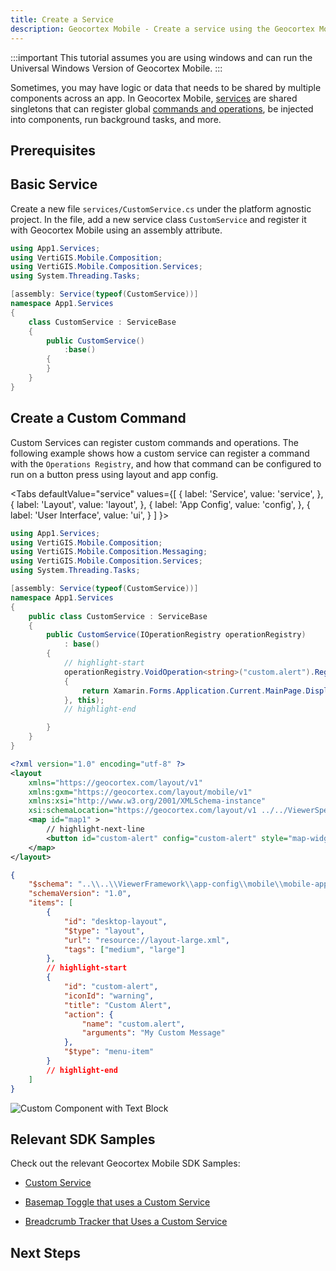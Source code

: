 ```yaml
---
title: Create a Service
description: Geocortex Mobile - Create a service using the Geocortex Mobile SDK Quickstart
---
```



:::important
This tutorial assumes you are using windows and can run the Universal Windows Version of Geocortex Mobile.
:::

Sometimes, you may have logic or data that needs to be shared by multiple components across an app. In Geocortex Mobile, [services](sdk-services-overview.mdx) are shared singletons that can register global [commands and operations](configuration-commands-operations.mdx), be injected into components, run background tasks, and more.

## Prerequisites

<QuickstartPrereqsSnippet />

## Basic Service

Create a new file `services/CustomService.cs` under the platform agnostic project.
In the file, add a new service class `CustomService` and register it with Geocortex Mobile using an assembly attribute.

```cs title="App1/App1/services/CustomService.cs
using App1.Services;
using VertiGIS.Mobile.Composition;
using VertiGIS.Mobile.Composition.Services;
using System.Threading.Tasks;

[assembly: Service(typeof(CustomService))]
namespace App1.Services
{
    class CustomService : ServiceBase
    {
        public CustomService()
            :base()
        {
        }
    }
}
```

## Create a Custom Command

Custom Services can register custom commands and operations. The following example shows how a custom service can register a command with the `Operations Registry`, and how that command can be configured to run on a button press using layout and app config.

<Tabs
  defaultValue="service"
  values={[
    { label: 'Service', value: 'service', },
    { label: 'Layout', value: 'layout', },
    { label: 'App Config', value: 'config', },
    { label: 'User Interface', value: 'ui', }
  ]
}>
<TabItem value="service">


```cs title="App1/App1/services/CustomService.cs
using App1.Services;
using VertiGIS.Mobile.Composition;
using VertiGIS.Mobile.Composition.Messaging;
using VertiGIS.Mobile.Composition.Services;
using System.Threading.Tasks;

[assembly: Service(typeof(CustomService))]
namespace App1.Services
{
    public class CustomService : ServiceBase
    {
        public CustomService(IOperationRegistry operationRegistry)
            : base()
        {
            // highlight-start
            operationRegistry.VoidOperation<string>("custom.alert").RegisterExecute((string customMessage) =>
            {
                return Xamarin.Forms.Application.Current.MainPage.DisplayAlert("Custom Alert", customMessage, "Cancel");
            }, this);
            // highlight-end

        }
    }
}
```

</TabItem>
<TabItem value="layout">


```xml title="App1/App1/layout-large.xml"
<?xml version="1.0" encoding="utf-8" ?>
<layout
    xmlns="https://geocortex.com/layout/v1"
    xmlns:gxm="https://geocortex.com/layout/mobile/v1"
    xmlns:xsi="http://www.w3.org/2001/XMLSchema-instance"
    xsi:schemaLocation="https://geocortex.com/layout/v1 ../../ViewerSpec/layout/layout-mobile.xsd">
	<map id="map1" >
        // highlight-next-line
		<button id="custom-alert" config="custom-alert" style="map-widget" show-title="true" margin="0.3" slot="top-center"/>
	</map>
</layout>

```

</TabItem>
<TabItem value="config">


```json title="App1/App1/app.json"
{
    "$schema": "..\\..\\ViewerFramework\\app-config\\mobile\\mobile-app-config.schema.json",
    "schemaVersion": "1.0",
    "items": [
        {
            "id": "desktop-layout",
            "$type": "layout",
            "url": "resource://layout-large.xml",
            "tags": ["medium", "large"]
        },
        // highlight-start
        {
            "id": "custom-alert",
            "iconId": "warning",
            "title": "Custom Alert",
            "action": {
                "name": "custom.alert",
                "arguments": "My Custom Message"
            },
            "$type": "menu-item"
        }
        // highlight-end
    ]
}
```

</TabItem>
<TabItem value="ui">
    <img src={useBaseUrl("img/mobile-sdk-services-create.png")} alt="Custom Component with Text Block"/>
</TabItem>
</Tabs>


## Relevant SDK Samples

Check out the relevant Geocortex Mobile SDK Samples:

-   [Custom Service](https://github.com/geocortex/vertigis-mobile-samples/tree/master/Geocortex.Mobile.Samples/Geocortex.Mobile.Samples/Samples/Custom/Service)

-   [Basemap Toggle that uses a Custom Service](https://github.com/geocortex/vertigis-mobile-samples/tree/master/Geocortex.Mobile.Samples/Geocortex.Mobile.Samples/Samples/CustomSamples/BasemapToggle)

-   [Breadcrumb Tracker that Uses a Custom Service](https://github.com/geocortex/vertigis-mobile-samples/tree/master/Geocortex.Mobile.Samples/Geocortex.Mobile.Samples/Samples/CustomSamples/BreadCrumbs)

## Next Steps

<UseCaseContainer>
    <UseCaseCard
        title="Learn More About Services"
        description="Take a deep dive into services in the Geocortex Mobile SDK"
        link={useBaseUrl("docs/mobile/sdk-services-reference")}
    />
    <UseCaseCard
        title="Build a Service that Manages Dynamic Data"
        description="Built a service that manages a dynamic data source and exposes it to components"
        link={useBaseUrl(
            "docs/mobile/tutorial-implement-service-fetch-dynamic-data"
        )}
    />
</UseCaseContainer>
